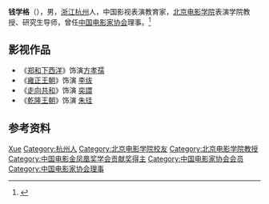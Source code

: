 '''钱学格'''（{{bd|1937年|11月|}}），男，[[浙江|浙江]][[杭州|杭州]]人，中国影视表演教育家，[[北京电影学院|北京电影学院]]表演学院教授、研究生导师，曾任[[中国电影家协会|中国电影家协会]]理事。<ref>{{Cite book|title=中国电影电视艺术家辞典|author=何厚桢主编|publisher=中国学术期刊（光盘版）电子杂志社|year=2007|isbn=|location=北京|pages=}}</ref>

== 影视作品 ==
*《[[郑和下西洋_(电视剧)|郑和下西洋]]》饰演[[方孝孺|方孝孺]]
*《[[雍正王朝|雍正王朝]]》饰演 [[李绂|李绂]]
*《[[走向共和|走向共和]]》饰演 [[奕譞|奕譞]]
*《[[乾隆王朝|乾隆王朝]]》饰演 [[朱珪_(清朝)|朱珪]]

== 参考资料 ==
{{reflist}}

{{中国人物小作品}}
{{中国电影金凤凰奖}}
{{Navboxes
| title  = 钱学格在[[中国电影家协会|中国电影家协会]]的职务
| list1  =
{{中国电影家协会第五届理事会}}
}}

{{Authority control}}
{{DEFAULTSORT:Qian钱}}
[[Category:钱姓|Xue]]
[[Category:杭州人|Category:杭州人]]
[[Category:北京电影学院校友|Category:北京电影学院校友]]
[[Category:北京电影学院教授|Category:北京电影学院教授]]
[[Category:中国电影金凤凰奖学会贡献奖得主|Category:中国电影金凤凰奖学会贡献奖得主]]
[[Category:中国电影家协会会员|Category:中国电影家协会会员]]
[[Category:中国电影家协会理事|Category:中国电影家协会理事]]